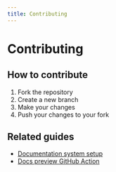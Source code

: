 ```yaml
---
title: Contributing
---
```


# Contributing

## How to contribute

1. Fork the repository
2. Create a new branch
3. Make your changes
4. Push your changes to your fork

## Related guides

- [Documentation system setup](./documentation-setup)
- [Docs preview GitHub Action](./docs-preview-action)
